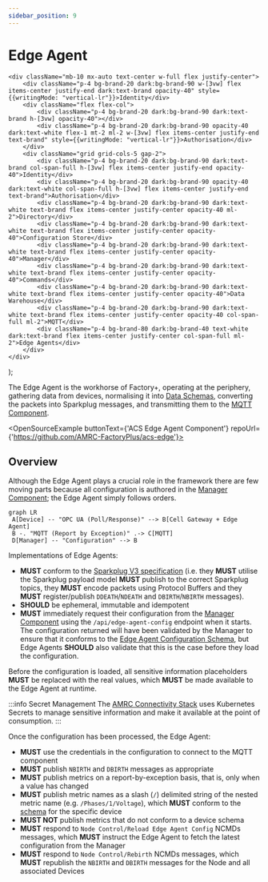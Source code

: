 ```yaml
---
sidebar_position: 9
---
```


# Edge Agent

    <div className="mb-10 mx-auto text-center w-full flex justify-center">
        <div className="p-4 bg-brand-20 dark:bg-brand-90 w-[3vw] flex items-center justify-end dark:text-brand opacity-40" style={{writingMode: "vertical-lr"}}>Identity</div>
        <div className="flex flex-col">
            <div className="p-4 bg-brand-20 dark:bg-brand-90 dark:text-brand h-[3vw] opacity-40"></div>
            <div className="p-4 bg-brand-20 dark:bg-brand-90 opacity-40 dark:text-white flex-1 mt-2 ml-2 w-[3vw] flex items-center justify-end text-brand" style={{writingMode: "vertical-lr"}}>Authorisation</div>
        </div>
        <div className="grid grid-cols-5 gap-2">
            <div className="p-4 bg-brand-20 dark:bg-brand-90 dark:text-brand col-span-full h-[3vw] flex items-center justify-end opacity-40">Identity</div>
            <div className="p-4 bg-brand-20 dark:bg-brand-90 opacity-40 dark:text-white col-span-full h-[3vw] flex items-center justify-end text-brand">Authorisation</div>
            <div className="p-4 bg-brand-20 dark:bg-brand-90 dark:text-white text-brand flex items-center justify-center opacity-40 ml-2">Directory</div>
            <div className="p-4 bg-brand-20 dark:bg-brand-90 dark:text-white text-brand flex items-center justify-center opacity-40">Configuration Store</div>
            <div className="p-4 bg-brand-20 dark:bg-brand-90 dark:text-white text-brand flex items-center justify-center opacity-40">Manager</div>
            <div className="p-4 bg-brand-20 dark:bg-brand-90 dark:text-white text-brand flex items-center justify-center opacity-40">Commands</div>
            <div className="p-4 bg-brand-20 dark:bg-brand-90 dark:text-white text-brand flex items-center justify-center opacity-40">Data Warehouse</div>
            <div className="p-4 bg-brand-20 dark:bg-brand-90 dark:text-white text-brand flex items-center justify-center opacity-40 col-span-full ml-2">MQTT</div>
            <div className="p-4 bg-brand-80 dark:bg-brand-40 text-white dark:text-brand flex items-center justify-center col-span-full ml-2">Edge Agents</div>
        </div>
    </div>
);

The Edge Agent is the workhorse of Factory+, operating at the periphery, gathering data from devices, normalising it into [Data Schemas](/docs/schemas), converting the packets into Sparkplug messages, and transmitting them to the [MQTT Component](/docs/framework-components/core-components/mqtt).

<OpenSourceExample buttonText={'ACS Edge Agent Component'} repoUrl={'https://github.com/AMRC-FactoryPlus/acs-edge'}></OpenSourceExample>

## Overview

<ComponentOverview></ComponentOverview>

Although the Edge Agent plays a crucial role in the framework there are few moving parts because all configuration is authored in the [Manager Component](/docs/framework-components/core-components/manager); the Edge Agent simply follows orders.
  
 ```mermaid
graph LR
  A[Device] -- "OPC UA (Poll/Response)" --> B[Cell Gateway + Edge Agent]
  B -. "MQTT (Report by Exception)" .-> C[MQTT]
  D[Manager] -- "Configuration" --> B
```

Implementations of Edge Agents:
- **MUST** conform to the [Sparkplug V3 specification](https://sparkplug.eclipse.org/specification/version/3.0/) (i.e. they **MUST** utilise the Sparkplug payload model **MUST** publish to the correct Sparkplug topics, they **MUST** encode packets using Protocol Buffers and they **MUST** register/publish `DDEATH`/`NDEATH` and `DBIRTH`/`NBIRTH` messages).
- **SHOULD** be ephemeral, immutable and idempotent
- **MUST** immediately request their configuration from the [Manager Component](/docs/framework-components/core-components/manager) using the `/api/edge-agent-config` endpoint when it starts. The configuration returned will have been validated by the Manager to ensure that it conforms to the [Edge Agent Configuration Schema](https://github.com/AMRC-FactoryPlus/schemas/blob/main/Edge_Agent_Config.json), but Edge Agents **SHOULD** also validate that this is the case before they load the configuration.


Before the configuration is loaded, all sensitive information placeholders **MUST** be replaced with the real values, which **MUST** be made available to the Edge Agent at runtime.

:::info Secret Management
The [AMRC Connectivity Stack](https://github.com/AMRC-FactoryPlus/amrc-connectivity-stack) uses Kubernetes Secrets to manage sensitive information and make it available at the point of consumption.
:::

Once the configuration has been processed, the Edge Agent:
- **MUST** use the credentials in the configuration to connect to the MQTT component
- **MUST** publish `NBIRTH` and `DBIRTH` messages as appropriate
- **MUST** publish metrics on a report-by-exception basis, that is, only when a value has changed
- **MUST** publish metric names as a slash (`/`) delimited string of the nested metric name (e.g. `/Phases/1/Voltage`), which **MUST** conform to the [schema](/docs/schemas) for the specific device
- **MUST NOT** publish metrics that do not conform to a device schema
- **MUST** respond to `Node Control/Reload Edge Agent Config` NCMDs messages, which **MUST** instruct the Edge Agent to fetch the latest configuration from the Manager
- **MUST** respond to `Node Control/Rebirth` NCMDs messages, which **MUST** republish the `NBIRTH` and `DBIRTH` messages for the Node and all associated Devices